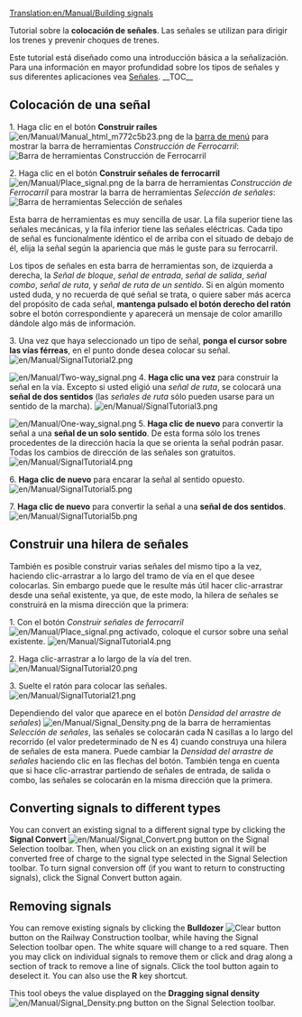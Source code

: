 [[Translation:en/Manual/Building signals]]
{{en/Translation (es)|origen=Building signals}}

{{es/Manual/Tutorial/Tutorial}}

Tutorial sobre la '''colocación de señales'''. Las señales se utilizan para dirigir los trenes y prevenir choques de trenes.

Este tutorial está diseñado como una introducción básica a la señalización. Para una información en mayor profundidad sobre los tipos de señales y sus diferentes aplicaciones vea [[es/Manual/Señales|Señales]].
__TOC__

== Colocación de una señal ==

1. Haga clic en el botón '''Construir raíles''' [[File:en/Manual/Manual html m772c5b23.png]] de la [[en/Es/Interfaz del juego#barra-de-menu|barra de menú]] para mostrar la barra de herramientas ''Construcción de Ferrocarril'':
[[File:en/Manual/Railroad Construction.png|none|frame|Barra de herramientas Construcción de Ferrocarril]]

2. Haga clic en el botón '''Construir señales de ferrocarril''' [[File:en/Manual/Place signal.png]] de la barra de herramientas ''Construcción de Ferrocarril'' para mostrar la barra de herramientas ''Selección de señales'':
[[File:en/Manual/Signal Selection.png|none|frame|Barra de herramientas Selección de señales]]

Esta barra de herramientas es muy sencilla de usar. La fila superior tiene las señales mecánicas, y la fila inferior tiene las señales eléctricas. Cada tipo de señal es funcionalmente idéntico el de arriba con el situado de debajo de él, elija la señal según la apariencia que más le guste para su ferrocarril.

Los tipos de señales en esta barra de herramientas son, de izquierda a derecha, la ''Señal de bloque'', ''señal de entrada'', ''señal de salida'', ''señal combo'', ''señal de ruta'', y ''señal de ruta de un sentido''. Si en algún momento usted duda, y no recuerda de qué señal se trata, o quiere saber más acerca del propósito de cada señal, '''mantenga pulsado el botón derecho del ratón''' sobre el botón correspondiente y aparecerá un mensaje de color amarillo dándole algo más de información.

3. Una vez que haya seleccionado un tipo de señal, '''ponga el cursor sobre las vías férreas''', en el punto donde desea colocar su señal.
[[File:en/Manual/SignalTutorial2.png|none|frame]]

[[File:en/Manual/Two-way signal.png|frame|right]]
4. '''Haga clic una vez''' para construir la señal en la vía. Excepto si usted eligió una ''señal de ruta'', se colocará una '''señal de dos sentidos''' (las ''señales de ruta'' sólo pueden usarse para un sentido de la marcha).
[[File:en/Manual/SignalTutorial3.png|none|frame]]

[[File:en/Manual/One-way signal.png|frame|right]]
5. '''Haga clic de nuevo''' para convertir la señal a una '''señal de un solo sentido'''. De esta forma sólo los trenes procedentes de la dirección hacia la que se orienta la señal podrán pasar. Todas los cambios de dirección de las señales son gratuitos.
[[File:en/Manual/SignalTutorial4.png|none|frame]]

6. '''Haga clic de nuevo''' para encarar la señal al sentido opuesto.
[[File:en/Manual/SignalTutorial5.png|none|frame]]

7. '''Haga clic de nuevo''' para convertir la señal a una '''señal de dos sentidos'''.
[[File:en/Manual/SignalTutorial5b.png|none|frame]]

== Construir una hilera de señales ==
También es posible construir varias señales del mismo tipo a la vez, haciendo clic-arrastrar a lo largo del tramo de vía en el que desee colocarlas. Sin embargo puede que le resulte más útil hacer clic-arrastrar desde una señal existente, ya que, de este modo, la hilera de señales se construirá en la misma dirección que la primera:

1. Con el botón ''Construir señales de ferrocarril'' [[File:en/Manual/Place signal.png]] activado, coloque el cursor sobre una señal existente.
[[File:en/Manual/SignalTutorial4.png|none|frame]]

2. Haga clic-arrastrar a lo largo de la vía del tren.
[[File:en/Manual/SignalTutorial20.png|none|frame]]

3. Suelte el ratón para colocar las señales.
[[File:en/Manual/SignalTutorial21.png|none|frame]]

Dependiendo del valor que aparece en el botón ''Densidad del arrastre de señales'') [[File:en/Manual/Signal Density.png]] de la barra de herramientas ''Selección de señales'', las señales se colocarán cada N casillas a lo largo del recorrido (el valor predeterminado de N es 4) cuando construya una hilera de señales de esta manera.
Puede cambiar la ''Densidad del arrastre de señales'' haciendo clic en las flechas del botón. También tenga en cuenta que si hace clic-arrastrar partiendo de señales de entrada, de salida o combo, las señales se colocarán en la misma dirección que la primera.

{{en/Pending translation (es)}}

== Converting signals to different types ==

You can convert an existing signal to a different signal type by clicking the '''Signal Convert''' [[File:en/Manual/Signal Convert.png]] button on the Signal Selection toolbar. Then, when you click on an existing signal it will be converted free of charge to the signal type selected in the Signal Selection toolbar. To turn signal conversion off (if you want to return to constructing signals), click the Signal Convert button again.

== Removing signals ==

You can remove existing signals by clicking the '''Bulldozer''' [[File:en/Manual/Toggle clear active.png|Clear button]] button on the Railway Construction toolbar, while having the Signal Selection toolbar open. The white square will change to a red square. Then you may click on individual signals to remove them or click and drag along a section of track to remove a line of signals. Click the tool button again to deselect it. You can also use the '''R''' key shortcut.

This tool obeys the value displayed on the '''Dragging signal density'''[[File:en/Manual/Signal Density.png]] button on the Signal Selection toolbar.